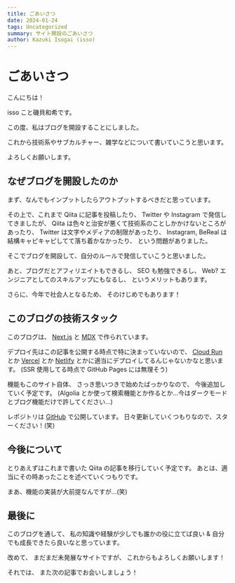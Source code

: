 ```yaml
---
title: ごあいさつ
date: 2024-01-24
tags: Uncategorized
summary: サイト開設のごあいさつ
author: Kazuki Isogai (isso)
---
```


# ごあいさつ

こんにちは！

isso こと磯貝和希です。

この度、私はブログを開設することにしました。

これから技術系やサブカルチャー、雑学などについて書いていこうと思います。

よろしくお願いします。

## なぜブログを開設したのか

まず、なんでもインプットしたらアウトプットするべきだと思っています。

その上で、これまで Qiita に記事を投稿したり、
Twitter や Instagram で発信してきましたが、
Qiita は色々と治安が悪くて技術系のことしかかけないところがあったり、
Twitter は文字やメディアの制限があったり、
Instagram, BeReal は結構キャピキャピしてて落ち着かなかったり、
という問題がありました。

そこでブログを開設して、自分のルールで発信していこうと思いました。

あと、ブログだとアフィリエイトもできるし、
SEO も勉強できるし、
Web? エンジニアとしてのスキルアップにもなるし、
というメリットもあります。

さらに、今年で社会人となるため、
そのけじめでもあります！

## このブログの技術スタック

このブログは、
[Next.js](https://nextjs.org/) と [MDX](https://mdxjs.com/) で作られています。

デプロイ先はこの記事を公開する時点で特に決まっていないので、
[Cloud Run](https://cloud.google.com/run?hl=ja) とか
[Vercel](https://vercel.com/) とか
[Netlify](https://www.netlify.com/) とかに適当にデプロイしてるんじゃないかなと思います。
(SSR 使用してる時点で GitHub Pages には無理そう)

機能もこのサイト自体、
さっき思いつきで始めたばっかりなので、
今後追加していく予定です。
(Algolia とか使って検索機能とか作るとか...今はダークモードとブログ機能だけで許してください...)

レポジトリは [GitHub](https://github.com/isso-719/isso.cc) で公開しています。
日々更新していくつもりなので、スターください！(笑)

## 今後について

とりあえずはこれまで書いた Qiita の記事を移行していく予定です。
あとは、適当にその時あったことを述べていくつもりです。

まあ、機能の実装が大前提なんですが...(笑)

## 最後に

このブログを通して、
私の知識や経験が少しでも誰かの役に立てば良い & 自分でも成長できたら良いなと思っています。

改めて、
まだまだ未発展なサイトですが、
これからもよろしくお願いします！

それでは、
また次の記事でお会いしましょう！